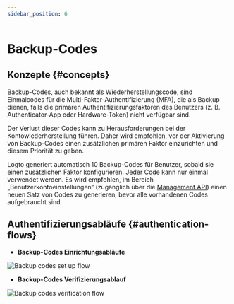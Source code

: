 ```yaml
---
sidebar_position: 6
---
```


# Backup-Codes

## Konzepte \{#concepts}

Backup-Codes, auch bekannt als Wiederherstellungscode, sind Einmalcodes für die Multi-Faktor-Authentifizierung (MFA), die als Backup dienen, falls die primären Authentifizierungsfaktoren des Benutzers (z. B. Authenticator-App oder Hardware-Token) nicht verfügbar sind.

Der Verlust dieser Codes kann zu Herausforderungen bei der Kontowiederherstellung führen. Daher wird empfohlen, vor der Aktivierung von Backup-Codes einen zusätzlichen primären Faktor einzurichten und diesem Priorität zu geben.

Logto generiert automatisch 10 Backup-Codes für Benutzer, sobald sie einen zusätzlichen Faktor konfigurieren. Jeder Code kann nur einmal verwendet werden. Es wird empfohlen, im Bereich „Benutzerkontoeinstellungen“ (zugänglich über die [Management API](/integrate-logto/interact-with-management-api/)) einen neuen Satz von Codes zu generieren, bevor alle vorhandenen Codes aufgebraucht sind.

## Authentifizierungsabläufe \{#authentication-flows}

- **Backup-Codes Einrichtungsabläufe**

<img src="/img/assets/backup-codes-set-up-flow.png" alt="Backup codes set up flow" />

- **Backup-Codes Verifizierungsablauf**

<img src="/img/assets/backup-codes-verification-flow.png" alt="Backup codes verification flow" />
